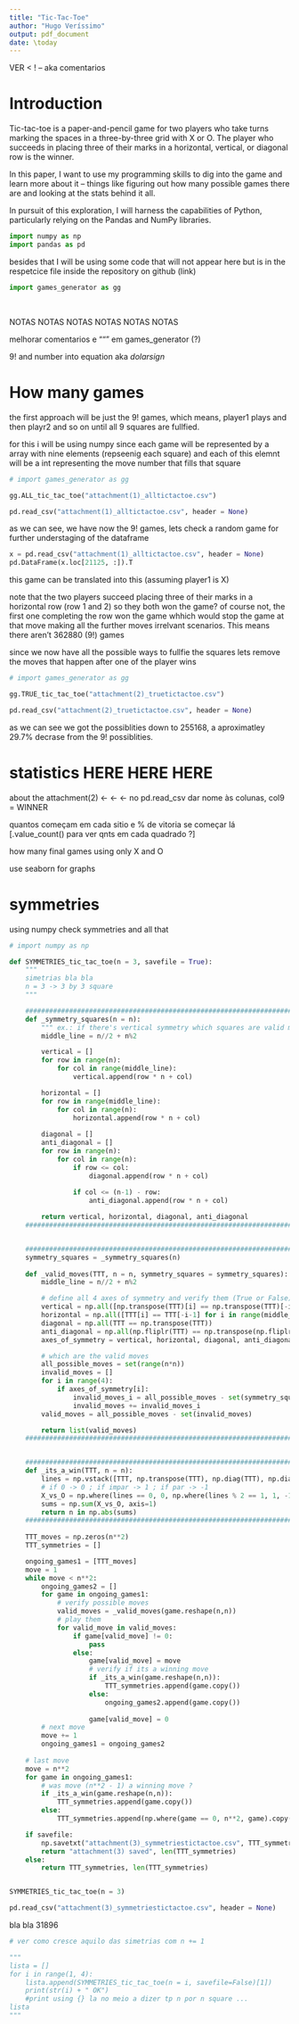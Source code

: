 ```yaml
---
title: "Tic-Tac-Toe"
author: "Hugo Veríssimo"
output: pdf_document
date: \today
---
```


VER < ! -- aka comentarios

# Introduction

Tic-tac-toe is a paper-and-pencil game for two players who take turns marking the spaces in a three-by-three grid with X or O. The player who succeeds in placing three of their marks in a horizontal, vertical, or diagonal row is the winner.

\begin{center}
\begin{tabular}{c|c|c}
  O & X & X \\      \hline
  X & X & O \\      \hline
  O & O & X
\end{tabular}
\end{center}

In this paper, I want to use my programming skills to dig into the game and learn more about it – things like figuring out how many possible games there are and looking at the stats behind it all.

In pursuit of this exploration, I will harness the capabilities of Python, particularly relying on the Pandas and NumPy libraries. 

<!-- AND OTHERS -->

```python
import numpy as np
import pandas as pd
```

besides that I will be using some code that will not appear here but is in the respetcice file inside the repository on github (link)

```python
import games_generator as gg
```



$\ $

NOTAS NOTAS NOTAS NOTAS NOTAS NOTAS

\begin{center}
\begin{tabular}{c|c|c}
  0 & 1 & 2 \\      \hline
  3 & 4 & 5 \\      \hline
  6 & 7 & 8
\end{tabular}
\end{center}

melhorar comentarios e """ em games_generator (?)

9! and number into equation aka $dolar sign$





\pagebreak

# How many games

the first approach will be just the 9! games, which means, player1 plays and then playr2 and so on until all 9 squares are fullfied.

for this i will be using numpy since each game will be represented by a array with nine elements (repseenig each square) and each of this elemnt will be a int representing the move number that fills that square

```python
# import games_generator as gg

gg.ALL_tic_tac_toe("attachment(1)_alltictactoe.csv")
```

```python
pd.read_csv("attachment(1)_alltictactoe.csv", header = None)
```

as we can see, we have now the 9! games, lets check a random game for further understaging of the dataframe

```python
x = pd.read_csv("attachment(1)_alltictactoe.csv", header = None)
pd.DataFrame(x.loc[21125, :]).T
```

this game can be translated into this (assuming player1 is X)

\begin{center}
\begin{tabular}{c|c|c}
  0 & 1 & 2 \\      \hline
  3 & 4 & 5 \\      \hline
  6 & 7 & 8
\end{tabular}
$\rightarrow$
\begin{tabular}{c|c|c}
  X & 1 & 2 \\      \hline
  3 & 4 & O \\      \hline
  6 & 7 & 8
\end{tabular}
$\rightarrow$
\begin{tabular}{c|c|c}
  X & 1 & X \\      \hline
  3 & O & O \\      \hline
  6 & 7 & 8
\end{tabular}
$\rightarrow$
\begin{tabular}{c|c|c}
  X & X & X \\      \hline
  O & O & O \\      \hline
  6 & 7 & 8
\end{tabular}
$\rightarrow$
\begin{tabular}{c|c|c}
  X & X & X \\      \hline
  O & O & O \\      \hline
  6 & O & X
\end{tabular}
$\rightarrow$
\begin{tabular}{c|c|c}
  X & X & X \\      \hline
  O & O & O \\      \hline
  X & O & X
\end{tabular}
\end{center}

note that the two players succeed placing three of their marks in a horizontal row (row 1 and 2) so they both won the game? of course not, the first one completing the row won the game whhich would stop the game at that move making all the further moves irrelvant scenarios. This means there aren't 362880 (9!) games

since we now have all the possible ways to fullfie the squares lets remove the moves that happen after one of the player wins

```python
# import games_generator as gg

gg.TRUE_tic_tac_toe("attachment(2)_truetictactoe.csv")
```

```python
pd.read_csv("attachment(2)_truetictactoe.csv", header = None)
```

as we can see we got the possiblities down to 255168, a aproximatley 29.7% decrase from the 9! possiblities.

# statistics HERE HERE HERE

about the attachment(2) <- <- <- no pd.read_csv dar nome às colunas, col9 = WINNER

quantos começam em cada sitio e % de vitoria se começar lá [.value_count() para ver qnts em cada quadrado ?]

how many final games using only X and O

use seaborn for graphs



# symmetries




using numpy check symmetries and all that

```python
# import numpy as np

def SYMMETRIES_tic_tac_toe(n = 3, savefile = True):
    """
    simetrias bla bla
    n = 3 -> 3 by 3 square
    """

    ############################################################################
    def _symmetry_squares(n = n):
        """ ex.: if there's vertical symmetry which squares are valid moves """
        middle_line = n//2 + n%2

        vertical = []
        for row in range(n):
            for col in range(middle_line):
                vertical.append(row * n + col)

        horizontal = []
        for row in range(middle_line):
            for col in range(n):
                horizontal.append(row * n + col)
        
        diagonal = []
        anti_diagonal = [] 
        for row in range(n):
            for col in range(n):
                if row <= col:
                    diagonal.append(row * n + col)
                
                if col <= (n-1) - row:
                    anti_diagonal.append(row * n + col)

        return vertical, horizontal, diagonal, anti_diagonal
    ############################################################################


    ############################################################################
    symmetry_squares = _symmetry_squares(n)
    
    def _valid_moves(TTT, n = n, symmetry_squares = symmetry_squares):
        middle_line = n//2 + n%2

        # define all 4 axes of symmetry and verify them (True or False)
        vertical = np.all([np.transpose(TTT)[i] == np.transpose(TTT)[-i-1] for i in range(middle_line)])
        horizontal = np.all([TTT[i] == TTT[-i-1] for i in range(middle_line)])
        diagonal = np.all(TTT == np.transpose(TTT))
        anti_diagonal = np.all(np.fliplr(TTT) == np.transpose(np.fliplr(TTT)))
        axes_of_symmetry = vertical, horizontal, diagonal, anti_diagonal

        # which are the valid moves
        all_possible_moves = set(range(n*n))
        invalid_moves = []
        for i in range(4):
            if axes_of_symmetry[i]:
                invalid_moves_i = all_possible_moves - set(symmetry_squares[i])
                invalid_moves += invalid_moves_i
        valid_moves = all_possible_moves - set(invalid_moves)

        return list(valid_moves)
    ############################################################################


    ############################################################################
    def _its_a_win(TTT, n = n):
        lines = np.vstack([TTT, np.transpose(TTT), np.diag(TTT), np.diag(np.fliplr(TTT))])
        # if 0 -> 0 ; if impar -> 1 ; if par -> -1   
        X_vs_O = np.where(lines == 0, 0, np.where(lines % 2 == 1, 1, -1))
        sums = np.sum(X_vs_O, axis=1)
        return n in np.abs(sums)
    ############################################################################
    
    TTT_moves = np.zeros(n**2)
    TTT_symmetries = []

    ongoing_games1 = [TTT_moves]
    move = 1
    while move < n**2:
        ongoing_games2 = []
        for game in ongoing_games1:
            # verify possible moves
            valid_moves = _valid_moves(game.reshape(n,n))
            # play them
            for valid_move in valid_moves:
                if game[valid_move] != 0:
                    pass
                else:
                    game[valid_move] = move
                    # verify if its a winning move
                    if _its_a_win(game.reshape(n,n)):
                        TTT_symmetries.append(game.copy())
                    else:
                        ongoing_games2.append(game.copy())
                        
                    game[valid_move] = 0
        # next move
        move += 1
        ongoing_games1 = ongoing_games2
        
    # last move
    move = n**2
    for game in ongoing_games1:
        # was move (n**2 - 1) a winning move ?
        if _its_a_win(game.reshape(n,n)):
            TTT_symmetries.append(game.copy())
        else:
            TTT_symmetries.append(np.where(game == 0, n**2, game).copy())

    if savefile:
        np.savetxt("attachment(3)_symmetriestictactoe.csv", TTT_symmetries, delimiter=",", fmt="%d")
        return "attachment(3) saved", len(TTT_symmetries)
    else:
        return TTT_symmetries, len(TTT_symmetries)


SYMMETRIES_tic_tac_toe(n = 3)
```

```python
pd.read_csv("attachment(3)_symmetriestictactoe.csv", header = None)
```

bla bla 31896

```python
# ver como cresce aquilo das simetrias com n += 1

"""
lista = []
for i in range(1, 4):
    lista.append(SYMMETRIES_tic_tac_toe(n = i, savefile=False)[1])
    print(str(i) + " OK")
    #print using {} la no meio a dizer tp n por n square ...
lista
"""
```

